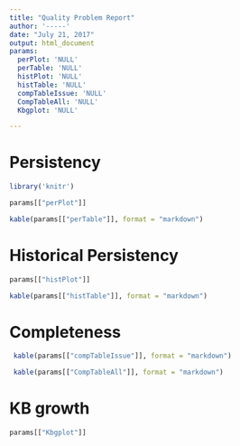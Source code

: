 ```yaml
---
title: "Quality Problem Report"
author: '-----'
date: "July 21, 2017"
output: html_document
params:
  perPlot: 'NULL'
  perTable: 'NULL'
  histPlot: 'NULL'
  histTable: 'NULL'
  compTableIssue: 'NULL'
  CompTableAll: 'NULL'
  Kbgplot: 'NULL'

---
```


# Persistency 

```r
library('knitr')

params[["perPlot"]]
```

```r
kable(params[["perTable"]], format = "markdown")
```

# Historical Persistency 

```r

params[["histPlot"]]
```

```r
kable(params[["histTable"]], format = "markdown")
```

# Completeness

```r
 kable(params[["compTableIssue"]], format = "markdown")
```

```r
 kable(params[["CompTableAll"]], format = "markdown")
```



# KB growth

```r

params[["Kbgplot"]]
```
